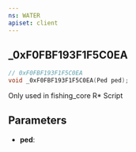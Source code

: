 ```yaml
---
ns: WATER
apiset: client
---
```

## _0xF0FBF193F1F5C0EA

```c
// 0xF0FBF193F1F5C0EA
void _0xF0FBF193F1F5C0EA(Ped ped);
```

Only used in fishing_core R* Script

## Parameters
* **ped**: